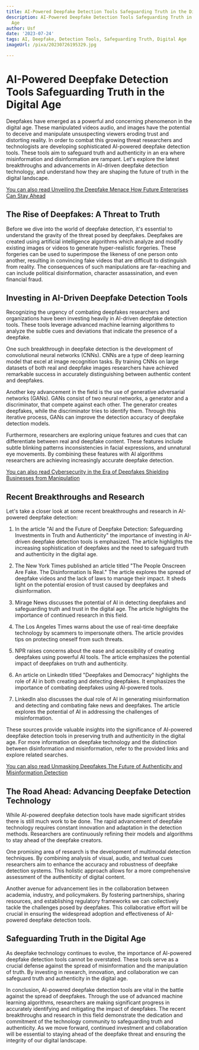 ```yaml
---
title: AI-Powered Deepfake Detection Tools Safeguarding Truth in the Digital Age
description: AI-Powered Deepfake Detection Tools Safeguarding Truth in the Digital
  Age
author: Usf
date: '2023-07-24'
tags: AI, Deepfake, Detection Tools, Safeguarding Truth, Digital Age
imageUrl: /pixa/20230726195329.jpg

---
```

# AI-Powered Deepfake Detection  Tools Safeguarding Truth in the Digital Age

Deepfakes have emerged as a powerful and concerning phenomenon in the digital age. These manipulated videos audio,  and images  have  the potential to deceive and  manipulate unsuspecting viewers eroding trust and distorting reality. In order to combat this growing threat researchers and technologists are developing sophisticated AI-powered deepfake detection tools. These tools aim to safeguard truth and authenticity in an era where misinformation and disinformation are rampant. Let's explore the latest  breakthroughs and advancements in  AI-driven deepfake detection technology,  and understand  how  they are shaping the future of truth in the digital landscape.

[You can also read Unveiling the Deepfake Menace How Future Enterprises Can Stay Ahead](Unveiling%20the%20Deepfake%20Menace%20How%20Future%20Enterprises%20Can%20Stay%20Ahead)


## The Rise of Deepfakes: A  Threat to  Truth

Before we dive into the world  of deepfake detection, it's essential to  understand the gravity of the threat posed by deepfakes. Deepfakes are created using artificial intelligence algorithms which  analyze and modify existing images or videos to generate hyper-realistic forgeries. These forgeries can be used to superimpose the likeness of one person onto another, resulting  in convincing fake videos that are  difficult to distinguish from reality. The consequences of such manipulations are  far-reaching  and can include political disinformation, character assassination, and even financial fraud.

## Investing  in AI-Driven Deepfake Detection Tools

Recognizing the urgency of combating deepfakes researchers  and  organizations have been  investing heavily in AI-driven deepfake detection tools. These tools leverage advanced machine learning algorithms to  analyze the subtle cues and deviations that indicate the  presence  of a deepfake.

One such breakthrough  in deepfake detection is the development of convolutional neural networks (CNNs). CNNs are a type  of deep learning model  that excel at image recognition tasks.  By  training CNNs on large datasets of both real  and deepfake images researchers have achieved remarkable success in accurately distinguishing between authentic content and deepfakes.

Another key advancement in the field is the use of generative adversarial networks (GANs). GANs consist of two neural networks, a generator and a discriminator, that compete against each other. The  generator creates deepfakes, while the discriminator tries to  identify them.  Through this iterative  process, GANs can improve the  detection accuracy of deepfake detection models.

Furthermore, researchers are exploring unique features and cues that can  differentiate  between real and deepfake content. These features include subtle blinking patterns inconsistencies in  facial expressions, and unnatural eye movements. By combining these features with AI algorithms researchers are achieving increasingly accurate deepfake detection.

[You can also read Cybersecurity in the Era of Deepfakes Shielding Businesses from Manipulation](Cybersecurity%20in%20the%20Era%20of%20Deepfakes%20Shielding%20Businesses%20from%20Manipulation)


## Recent Breakthroughs and Research

Let's take a closer  look at some recent breakthroughs and research in AI-powered deepfake detection:

1. In the article "AI and the Future of Deepfake Detection: Safeguarding  Investments in Truth and Authenticity" the importance of investing in AI-driven deepfake detection tools is emphasized.  The article  highlights  the increasing sophistication of deepfakes and the need to safeguard  truth and  authenticity in the digital age.

2. The New York Times published  an article titled "The People Onscreen Are Fake. The Disinformation Is Real." The article  explores the spread of deepfake videos and the lack of laws to manage their impact. It  sheds light on the potential erosion of trust caused by deepfakes and  disinformation.

3. Mirage News discusses  the potential of AI  in detecting deepfakes and safeguarding truth and trust in the digital age. The article  highlights  the importance of continued  research in this field.

4. The Los  Angeles Times warns about the use of real-time  deepfake technology by scammers to impersonate others. The article provides  tips on protecting oneself from such threats.

5. NPR raises concerns  about the ease and accessibility of creating deepfakes using powerful AI  tools.  The article emphasizes the potential impact of deepfakes on truth and authenticity.

6. An article on LinkedIn titled "Deepfakes and Democracy" highlights the  role of AI  in both creating and detecting deepfakes. It emphasizes the importance  of combating  deepfakes using AI-powered tools.

7. LinkedIn also discusses the dual role of  AI in generating  misinformation and detecting and  combating fake news and deepfakes. The article explores  the potential of AI in addressing the challenges of misinformation.

These  sources provide valuable insights into the significance  of AI-powered deepfake detection tools in preserving truth and authenticity in the digital age. For more information on deepfake technology and the distinction between disinformation and misinformation, refer to the provided links and explore related searches.

[You can also  read Unmasking Deepfakes The Future of Authenticity and Misinformation Detection](Unmasking%20Deepfakes%20The%20Future%20of%20Authenticity%20and%20Misinformation%20Detection)


## The  Road Ahead: Advancing Deepfake Detection Technology

While AI-powered deepfake detection tools have made significant  strides there is still much  work to be done. The rapid advancement of deepfake technology requires constant innovation and adaptation  in the detection methods. Researchers are continuously refining their  models and algorithms  to stay ahead of the deepfake creators.

One promising area of  research is the development of multimodal detection techniques.  By combining analysis of visual, audio, and textual cues researchers aim to enhance the accuracy and robustness of deepfake detection systems. This holistic approach allows for a more comprehensive  assessment of the authenticity of digital content.

Another avenue for advancement lies in the collaboration between academia, industry, and policymakers. By fostering partnerships, sharing resources, and establishing regulatory frameworks we can collectively tackle the challenges posed by deepfakes.  This collaborative effort will be crucial in ensuring the widespread adoption and effectiveness of AI-powered  deepfake detection tools.

## Safeguarding Truth in the Digital Age

As deepfake technology continues to evolve, the importance of  AI-powered deepfake detection  tools cannot be overstated. These tools  serve as a crucial defense against the spread of misinformation and the manipulation of truth. By investing in research, innovation, and collaboration we can safeguard truth and authenticity in the digital age.

In conclusion,  AI-powered deepfake  detection tools are vital in  the battle against the spread of deepfakes. Through the use of advanced machine learning  algorithms, researchers are  making significant progress  in  accurately identifying and mitigating the impact of  deepfakes. The recent breakthroughs and research in this field demonstrate the  dedication and commitment of the technology community to safeguarding  truth and authenticity.  As we move forward, continued investment and collaboration will  be essential  to staying  ahead of the deepfake threat and ensuring the integrity of our digital landscape.